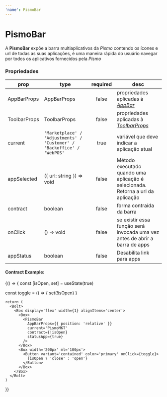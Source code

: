 ---
'name': PismoBar
---


# PismoBar

A **PismoBar** expõe a barra multiaplicativos da _Pismo_ contendo os ícones e url de todas as suas aplicações, é uma maneira rápida do usuário navegar por todos os aplicativos fornecidos pela _Pismo_

### Propriedades

| **prop**     | **type**                                                               | **required** | **desc**                                                                                       |
| ------------ | ---------------------------------------------------------------------- | :----------: | ---------------------------------------------------------------------------------------------- |
| AppBarProps  | AppBarProps                                                            |    false     | propriedades aplicadas à [_AppBar_](https://material-ui.com/pt/api/app-bar/)                   |
| ToolbarProps | ToolbarProps                                                           |    false     | propriedades aplicadas à [_ToolbarProps_](https://material-ui.com/pt/api/toolbar/#toolbar-api) |
| current      | `'Marketplace' / 'Adjustments' / 'Customer' / 'Backoffice' / 'WebPOS'` |     true     | variável que deve indicar a aplicação atual                                                    |
| appSelected  | ({ url: string }) => void                                              |    false     | Método executado quando uma aplicação é selecionada. Retorna a url da aplicação                |
| contract     | boolean                                                                |    false     | forma contraída da barra                                                                       |
| onClick      | () => void                                                             |    false     | se existir essa função será invocada uma vez antes de abrir a barra de apps                    |
| appStatus    | boolean                                                                |    false     | Desabilita link para apps                                                                      |

<Playground>
  <Bolt>
    <PismoBar AppBarProps={{ position: 'relative' }} current='PismoMKT' />
  </Bolt>
</Playground>

#### Contract Example:

<Playground>
  {() => {
    const [isOpen, set] = useState(true)

const toggle = () => {
set(!isOpen)
}

    return (
      <Bolt>
        <Box display='flex' width={1} alignItems='center'>
          <Box>
            <PismoBar
              AppBarProps={{ position: 'relative' }}
              current='PismoMKT'
              contract={!isOpen}
              statusApp={true}
            />
          </Box>
          <Box width='200px' ml='100px'>
            <Button variant='contained' color='primary' onClick={toggle}>
              {isOpen ? 'close' : 'open'}
            </Button>
          </Box>
        </Box>
      </Bolt>
    )

}}

</Playground>
